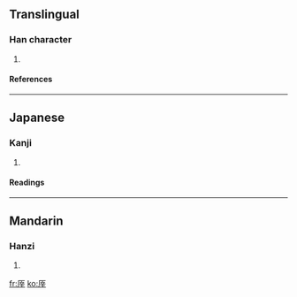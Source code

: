 ==Translingual==
===Han character===
{{Han char|rad=厂|as=07|sn=9|four=7124<sub>1</sub>|canj=一卜廿十 (MYTJ)}}
# {{defn|Han}}
====References====
{{Han ref|kx=0161.200|dkj=02943|dj=0368.010|hdz=10073.050|uh=5397|ud=21399|bh=CDF6|bd=52726}}
----
==Japanese==
===Kanji===
{{ja-kanji|grade=|rs=厂07}}
# {{defn|Japanese}} 
====Readings====
{{ja-readings|on=[[てい]] (tei), [[だい]] (dai)|kun=}}
----
==Mandarin==
===Hanzi===
{{cmn-hanzi|pin=[[tí]] (ti2), [[yuàn]] (yuan4)|wg=t'i<sup>2</sup>, yüan<sup>4</sup>}}
# {{defn|Mandarin}}

[[fr:厗]]
[[ko:厗]]